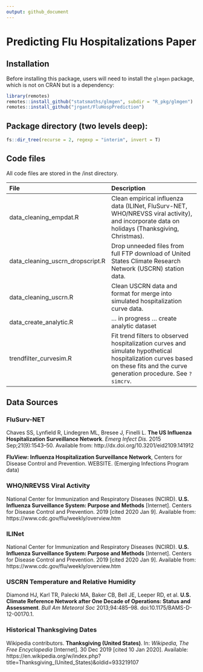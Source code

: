 ```yaml
---
output: github_document
---
```


# Predicting Flu Hospitalizations Paper

## Installation

Before installing this package, users will need to install the `glmgen` package, which is not on CRAN but is a dependency:

```r
library(remotes)
remotes::install_github("statsmaths/glmgen", subdir = "R_pkg/glmgen")
remotes::install_github("jrgant/FluHospPrediction")
```

## Package directory (two levels deep):

```r
fs::dir_tree(recurse = 2, regexp = "interim", invert = T)
```


## Code files

All code files are stored in the /inst directory.

| File | Description |
| :------------------------------- | :---------------------------------------------------------------------------------------------- |
| data_cleaning_empdat.R           | Clean empirical influenza data (ILINet, FluSurv-NET, WHO/NREVSS viral activity), and incorporate data on holidays (Thanksgiving, Christmas). |
| data_cleaning_uscrn_dropscript.R | Drop unneeded files from full FTP download of United States Climate Research Network (USCRN) station data. |
| data_cleaning_uscrn.R            | Clean USCRN data and format for merge into simulated hospitalization curve data. |
| data_create_analytic.R           |... in progress ... create analytic dataset |
| trendfilter_curvesim.R           | Fit trend filters to observed hospitalization curves and simulate hypothetical hospitalization curves based on these fits and the curve generation procedure. See `?simcrv`. |


## Data Sources

### FluSurv-NET

Chaves SS, Lynfield R, Lindegren ML, Bresee J, Finelli L. **The US Influenza Hospitalization Surveillance Network**. _Emerg Infect Dis._ 2015 Sep;21(9):1543–50. Available from: http://dx.doi.org/10.3201/eid2109.141912

**FluView: Influenza Hospitalization Surveillance Network**, Centers for Disease Control and Prevention. WEBSITE. (Emerging Infections Program data)


### WHO/NREVSS Viral Activity

National Center for Immunization and Respiratory Diseases (NCIRD). **U.S. Influenza Surveillance System: Purpose and Methods** [Internet]. Centers for Disease Control and Prevention. 2019 [cited 2020 Jan 9]. Available from: https://www.cdc.gov/flu/weekly/overview.htm


### ILINet

National Center for Immunization and Respiratory Diseases (NCIRD). **U.S. Influenza Surveillance System: Purpose and Methods** [Internet]. Centers for Disease Control and Prevention. 2019 [cited 2020 Jan 9]. Available from: https://www.cdc.gov/flu/weekly/overview.htm


### USCRN Temperature and Relative Humidity

Diamond HJ, Karl TR, Palecki MA, Baker CB, Bell JE, Leeper RD, et al. **U.S. Climate Reference Network after One Decade of Operations: Status and Assessment**. _Bull Am Meteorol Soc_ 2013;94:485–98. doi:10.1175/BAMS-D-12-00170.1.


### Historical Thanksgiving Dates

Wikipedia contributors. **Thanksgiving (United States)**. In: _Wikipedia, The Free Encyclopedia_ [Internet]. 30 Dec 2019 [cited 10 Jan 2020]. Available: https://en.wikipedia.org/w/index.php?title=Thanksgiving_(United_States)&oldid=933219107
